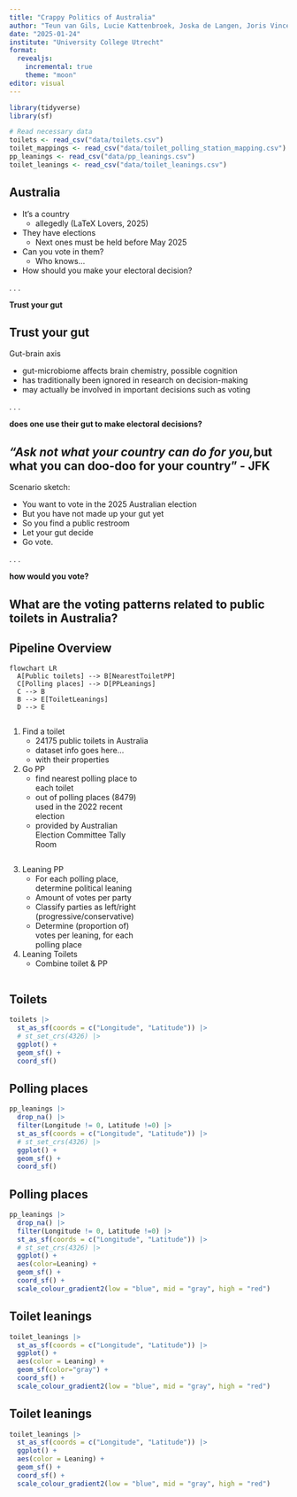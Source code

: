 ```yaml
---
title: "Crappy Politics of Australia"
author: "Teun van Gils, Lucie Kattenbroek, Joska de Langen, Joris Vincent"
date: "2025-01-24"
institute: "University College Utrecht"
format: 
  revealjs:
    incremental: true   
    theme: "moon"
editor: visual
---
```


```r
library(tidyverse)
library(sf)

# Read necessary data
toilets <- read_csv("data/toilets.csv")
toilet_mappings <- read_csv("data/toilet_polling_station_mapping.csv")
pp_leanings <- read_csv("data/pp_leanings.csv")
toilet_leanings <- read_csv("data/toilet_leanings.csv")
```

## Australia

-   It's a country
    -   allegedly (LaTeX Lovers, 2025)
-   They have elections
    -   Next ones must be held before May 2025
-   Can you vote in them?
    -   Who knows...
-   How should you make your electoral decision?

. . .

**Trust your gut**

## Trust your gut

Gut-brain axis

-   gut-microbiome affects brain chemistry, possible cognition
-   has traditionally been ignored in research on decision-making
-   may actually be involved in important decisions such as voting

. . . 

**does one use their gut to make electoral decisions?**

## *"Ask not what your country can do for you,*\n but what you can doo-doo for your country" - JFK

Scenario sketch:

-   You want to vote in the 2025 Australian election
-   But you have not made up your gut yet
-   So you find a public restroom
-   Let your gut decide
-   Go vote.

. . . 

**how would you vote?**

## What are the voting patterns related to public toilets in Australia?

## Pipeline Overview {.smaller}

<!-- visualise pipeline using mermaid -->

```mermaid
flowchart LR
  A[Public toilets] --> B[NearestToiletPP]
  C[Polling places] --> D[PPLeanings]
  C --> B
  B --> E[ToiletLeanings]
  D --> E
```

::::: {columns}
::: {.column width="50%"}
1.  Find a toilet
    -   24175 public toilets in Australia
    -   dataset info goes here...
    -   with their properties
2.  Go PP
    -   find nearest polling place to each toilet
    -   out of polling places (8479) used in the 2022 recent election
    -   provided by Australian Election Committee Tally Room
    
:::

::: {.column width="50%"}
3.  Leaning PP
    -   For each polling place, determine political leaning
    -   Amount of votes per party
    -   Classify parties as left/right (progressive/conservative)
    -   Determine (proportion of) votes per leaning, for each polling place
4.  Leaning Toilets
    -   Combine toilet & PP
:::
:::::


## Toilets
```r
toilets |>
  st_as_sf(coords = c("Longitude", "Latitude")) |>
  # st_set_crs(4326) |>
  ggplot() +
  geom_sf() +
  coord_sf()
```

## Polling places
```r
pp_leanings |>
  drop_na() |>
  filter(Longitude != 0, Latitude !=0) |>
  st_as_sf(coords = c("Longitude", "Latitude")) |>
  # st_set_crs(4326) |>
  ggplot() +
  geom_sf() +
  coord_sf()
```

## Polling places
```r
pp_leanings |>
  drop_na() |>
  filter(Longitude != 0, Latitude !=0) |>
  st_as_sf(coords = c("Longitude", "Latitude")) |>
  # st_set_crs(4326) |>
  ggplot() +
  aes(color=Leaning) +
  geom_sf() +
  coord_sf() +
  scale_colour_gradient2(low = "blue", mid = "gray", high = "red")
```

## Toilet leanings
```r
toilet_leanings |>
  st_as_sf(coords = c("Longitude", "Latitude")) |>
  ggplot() +
  aes(color = Leaning) +
  geom_sf(color="gray") +
  coord_sf() +
  scale_colour_gradient2(low = "blue", mid = "gray", high = "red")
```

## Toilet leanings
```r
toilet_leanings |>
  st_as_sf(coords = c("Longitude", "Latitude")) |>
  ggplot() +
  aes(color = Leaning) +
  geom_sf() +
  coord_sf() +
  scale_colour_gradient2(low = "blue", mid = "gray", high = "red")
```
